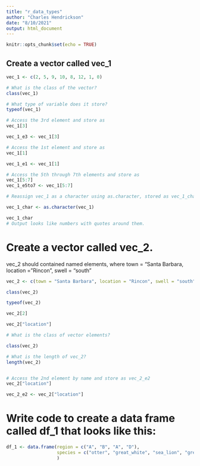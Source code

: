 ```yaml
---
title: "r_data_types"
author: "Charles Hendrickson"
date: "8/10/2021"
output: html_document
---
```


```r
knitr::opts_chunk$set(echo = TRUE)
```

## Create a vector called vec_1

```r
vec_1 <- c(2, 5, 9, 10, 8, 12, 1, 0)

# What is the class of the vector?
class(vec_1)

# What type of variable does it store?
typeof(vec_1)

# Access the 3rd element and store as
vec_1[3]

vec_1_e3 <- vec_1[3]

# Access the 1st element and store as
vec_1[1]

vec_1_e1 <- vec_1[1]

# Access the 5th through 7th elements and store as
vec_1[5:7]
vec_1_e5to7 <- vec_1[5:7]

# Reassign vec_1 as a character using as.character, stored as vec_1_char. What does the output look like?

vec_1_char <- as.character(vec_1)

vec_1_char
# Output looks like numbers with quotes around them.

```


# Create a vector called vec_2. 
vec_2 should contained named elements, where town = "Santa Barbara, location = "Rincon", swell = "south"

```r
vec_2 <- c(town = "Santa Barbara", location = "Rincon", swell = "south")

class(vec_2)

typeof(vec_2)

vec_2[2]

vec_2["location"]

# What is the class of vector elements? 

class(vec_2)

# What is the length of vec_2?
length(vec_2)


# Access the 2nd element by name and store as vec_2_e2
vec_2["location"]

vec_2_e2 <- vec_2["location"]

```

# Write code to create a data frame called df_1 that looks like this:

```r
df_1 <- data.frame(region = c("A", "B", "A", "D"),
                   species = c("otter", "great_white", "sea_lion", "grey_whale")
                   )
```














